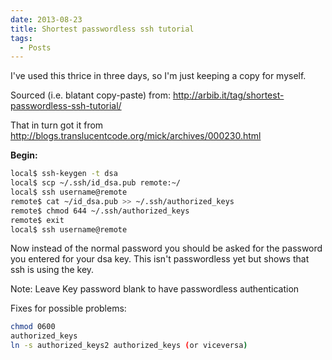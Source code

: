 ```yaml
---
date: 2013-08-23
title: Shortest passwordless ssh tutorial
tags:
  - Posts
---
```


I've used this thrice in three days, so I'm just keeping a copy for
myself.

Sourced (i.e. blatant copy-paste) from:
<http://arbib.it/tag/shortest-passwordless-ssh-tutorial/>

That in turn got it from
<http://blogs.translucentcode.org/mick/archives/000230.html>

**Begin:**

```bash
local$ ssh-keygen -t dsa
local$ scp ~/.ssh/id_dsa.pub remote:~/
local$ ssh username@remote
remote$ cat ~/id_dsa.pub >> ~/.ssh/authorized_keys
remote$ chmod 644 ~/.ssh/authorized_keys
remote$ exit
local$ ssh username@remote
```

Now instead of the normal password you should be asked for the password
you entered for your dsa key. This isn't passwordless yet but shows that
ssh is using the key.

Note: Leave Key password blank to have passwordless authentication

Fixes for possible problems:

```bash
chmod 0600
authorized_keys
ln -s authorized_keys2 authorized_keys (or viceversa)
```
